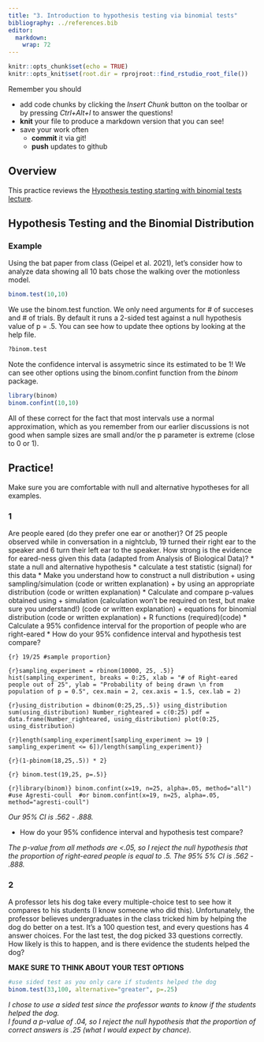 ```yaml
---
title: "3. Introduction to hypothesis testing via binomial tests"
bibliography: ../references.bib
editor: 
  markdown: 
    wrap: 72
---
```


<!-- COMMENT NOT SHOW IN ANY OUTPUT: Code chunk below sets overall defaults for .qmd file; these inlcude showing output by default and looking for files relative to .Rpoj file, not .qmd file, which makes putting filesin different folders easier  -->

```r
knitr::opts_chunk$set(echo = TRUE)
knitr::opts_knit$set(root.dir = rprojroot::find_rstudio_root_file())
```

Remember you should

-   add code chunks by clicking the *Insert Chunk* button on the toolbar
    or by pressing *Ctrl+Alt+I* to answer the questions!
-   **knit** your file to produce a markdown version that you can see!
-   save your work often
    -   **commit** it via git!
    -   **push** updates to github

## Overview

This practice reviews the [Hypothesis testing starting with binomial
tests lecture](../chapters/Binomial.qmd).

## Hypothesis Testing and the Binomial Distribution

### Example

Using the bat paper from class (Geipel et al. 2021), let's consider how
to analyze data showing all 10 bats chose the walking over the
motionless model.

```r
binom.test(10,10)
```

We use the binom.test function. We only need arguments for \# of
succeses and \# of trials. By default it runs a 2-sided test against a
null hypothesis value of p = .5. You can see how to update thee options
by looking at the help file.

```r
?binom.test
```

Note the confidence interval is assymetric since its estimated to be 1!
We can see other options using the binom.confint function from the
*binom* package.

```r
library(binom)
binom.confint(10,10)
```

All of these correct for the fact that most intervals use a normal
approximation, which as you remember from our earlier discussions is not
good when sample sizes are small and/or the p parameter is extreme
(close to 0 or 1).

## Practice!

Make sure you are comfortable with null and alternative hypotheses for
all examples.

### 1

Are people eared (do they prefer one ear or another)? Of 25 people
observed while in conversation in a nightclub, 19 turned their right ear
to the speaker and 6 turn their left ear to the speaker. How strong is
the evidence for eared-ness given this data (adapted from Analysis of
Biological Data)? \* state a null and alternative hypothesis \*
calculate a test statistic (signal) for this data \* Make you understand
how to construct a null distribution + using sampling/simulation (code
or written explanation) + by using an appropriate distribution (code or
written explanation) \* Calculate and compare p-values obtained using +
simulation (calculation won’t be required on test, but make sure you
understand!) (code or written explanation) + equations for binomial
distribution (code or written explanation) + R functions
(required)(code) \* Calculate a 95% confidence interval for the
proportion of people who are right-eared \* How do your 95% confidence
interval and hypothesis test compare?

```{r} 19/25 #sample proportion}
```

```{r}sampling_experiment = rbinom(10000, 25, .5)}
hist(sampling_experiment, breaks = 0:25, xlab = "# of Right-eared people out of 25", ylab = "Probability of being drawn \n from population of p = 0.5", cex.main = 2, cex.axis = 1.5, cex.lab = 2)
```

```{r}using_distribution = dbinom(0:25,25,.5)}
using_distribution
sum(using_distribution)
Number_righteared = c(0:25)
pdf = data.frame(Number_righteared, using_distribution)
plot(0:25, using_distribution)
```

```{r}length(sampling_experiment[sampling_experiment >= 19 | sampling_experiment <= 6])/length(sampling_experiment)}
```

```{r}(1-pbinom(18,25,.5)) * 2}
```

```{r} binom.test(19,25, p=.5)}
```

```{r}library(binom)}
binom.confint(x=19, n=25, alpha=.05, method="all") #use Agresti-coull 
#or
binom.confint(x=19, n=25, alpha=.05, method="agresti-coull")
```

*Our 95% CI is .562 - .888.*

-   How do your 95% confidence interval and hypothesis test compare?

*The p-value from all methods are \<.05, so I reject the null hypothesis
that the proportion of right-eared people is equal to .5. The 95% 5% CI
is .562 - .888.*

### 2

A professor lets his dog take every multiple-choice test to see how it
compares to his students (I know someone who did this). Unfortunately,
the professor believes undergraduates in the class tricked him by
helping the dog do better on a test. It’s a 100 question test, and every
questions has 4 answer choices. For the last test, the dog picked 33
questions correctly. How likely is this to happen, and is there evidence
the students helped the dog?

**MAKE SURE TO THINK ABOUT YOUR TEST OPTIONS**

```r
#use sided test as you only care if students helped the dog
binom.test(33,100, alternative="greater", p=.25)
```

*I chose to use a sided test since the professor wants to know if the
students helped the dog.\
I found a p-value of .04, so I reject the null hypothesis that the
proportion of correct answers is .25 (what I would expect by chance).*
